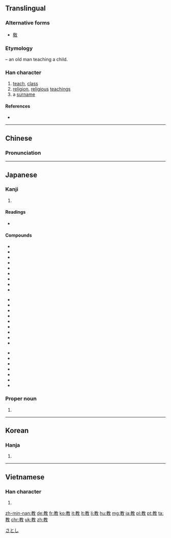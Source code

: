 {{also|敎}}
==Translingual==
{{stroke order|strokes=11}}

===Alternative forms===
* [[敎]]

===Etymology===
{{Han compound|孝|t1=old man and child|攴|alt2=攵|t2=action}} – an old man teaching a child.

===Han character===
{{Han char|rn=66|rad=攴|as=07|sn=11|four=4844<sub>0</sub>|canj=十木人大 (JDOK)|ids=⿰[[孝]][[攵]]}}

# [[teach]], [[class]]
# [[religion]], [[religious]] [[teachings]]
# a [[surname]]

====References====
* {{Han ref|kx=0472.051|dkj=13213|dj=0823.010|hdz=21459.090|uh=6559|ud=25945|bh=B1D0|bd=45520}}

----

==Chinese==
{{zh-hanzi-box|[[教]]}}

===Pronunciation===
{{zh-pron
|m=jiào,jiāo,2a=y
|c=gaau3
|mc=y
|oc=y
|ma=y
|cat=v,n
}}

----

==Japanese==

===Kanji===
{{ja-kanji|grade=2|rs=攴07}}

# {{defn|lang=ja|sort=攴07}}

====Readings====
* {{ja-readings
|goon=[[きょう]] (kyō) < [[けう]] (keu)
|kanon=[[こう]] (kō) < [[かう]] (kau) {{qualifier|non-[[w:Jōyō kanji|Jōyō]] reading}}
|kun=[[おしえる]] (oshieru), [[おしえ]] (oshie), [[おそわる]] (osowaru)}}

====Compounds====
{{top3}}
* {{term|教育||education|tr=きょういく, kyōiku|sc=Jpan|lang=ja}}
* {{term|教室||classroom|tr=きょうしつ, kyōshitsu|sc=Jpan|lang=ja}}
*{{l|ja|sc=Jpan|教員|tr=きょういん, kyōin}}
*{{l|ja|sc=Jpan|教化|tr=きょうか, kyōka}}
*{{l|ja|sc=Jpan|教科|tr=きょうか, kyōka}}
*{{l|ja|sc=Jpan|教会|tr=きょうかい, kyōkai}}
*{{l|ja|sc=Jpan|教戒|教戒, 教誨|tr=きょうかい, kyōkai}}
*{{l|ja|sc=Jpan|教学|tr=きょうがく, kyōgaku}}
* {{term|教材||[[teaching materials]]|tr=きょうざい, kyōzai|sc=Jpan|lang=ja}}
{{mid3}}
*{{l|ja|sc=Jpan|教義|tr=きょうぎ, kyōgi}}
*{{l|ja|sc=Jpan|教師|tr=きょうし, kyōshi}}
*{{l|ja|sc=Jpan|教授|tr=きょうじゅ, kyōju}}
*{{l|ja|sc=Jpan|教習|tr=きょうしゅう, kyōshū}}
*{{l|ja|sc=Jpan|教習所|tr=きょうしゅうじょ, kyōshūjo}}
*{{l|ja|sc=Jpan|教訓|tr=きょうくん, kyōkun}}
*{{l|ja|sc=Jpan|教条|tr=きょうじょう, kyōjō}}
* {{term|教法||teaching methods|tr=きょうほう, kyōhō|sc=Jpan|lang=ja}}
* {{term|宗教||religion|tr=[[しゅうきょう]], [[shūkyō]]|lang=ja|sc=Jpan}}
{{mid3}}
*{{l|ja|sc=Jpan|教条主義|tr=きょうじょうしゅぎ, kyōjōshugi}}
*{{l|ja|sc=Jpan|教諭|tr=きょうゆ, kyōyu}}
*{{l|ja|sc=Jpan|教養|tr=きょうよう, kyōyō}}
*{{l|ja|sc=Jpan|回教|tr=かいきょう, kaikyō}}
*{{l|ja|sc=Jpan|儒教|tr=じゅきょう, jukyō}}
*{{l|ja|sc=Jpan|調教|tr=ちょうきょう, chōkyō}}
*{{l|ja|sc=Jpan|教祖|tr=きょうそ, kyōso}}
{{bottom}}

===Proper noun===
{{ja-pos|k|proper|hira=さとし|rom=Satoshi}}

# {{given name|male|lang=ja}}

[[Category:Japanese male given names|さとし]]

----

==Korean==

===Hanja===
{{ko-hanja|hangeul=교|eumhun=|rv=gyo|mr=kyo|y=kyo}}

# {{defn|lang=ko|sort=攴07}}

----

==Vietnamese==

===Han character===
{{vi-hantu|[[giáo]], [[dáo]], [[ráu]], [[tráo]]|rs=攴07}}

# {{defn|lang=vi|sort=攴07}}

[[zh-min-nan:教]]
[[de:教]]
[[fr:教]]
[[ko:教]]
[[it:教]]
[[lt:教]]
[[li:教]]
[[hu:教]]
[[mg:教]]
[[ja:教]]
[[pl:教]]
[[pt:教]]
[[ta:教]]
[[chr:教]]
[[uk:教]]
[[zh:教]]